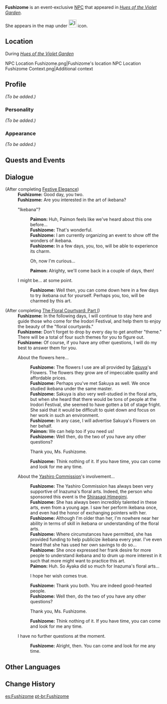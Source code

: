 {{Meta
<!-- Remove this template after adding the missing info -->
|missing_NPC_profile  = yes
}}
{{Character Infobox
|type             = Event NPC
|image            = NPC Fushizome.png
|region           = Inazuma
|affiliation      = 
|title            = Florist
}}
'''Fushizome''' is an event-exclusive [[NPC]] that appeared in ''[[Hues of the Violet Garden]]''.

She appears in the map under [[File:Icon Dialogue Flower.svg|25x25px]] icon.

==Location==
;During ''[[Hues of the Violet Garden]]''
<gallery>
NPC Location Fushizome.png|Fushizome's location
NPC Location Fushizome Context.png|Additional context
</gallery>

==Profile==
<!--detailed story/lore information goes here-->
''(To be added.)''

===Personality===
''(To be added.)''

===Appearance===
''(To be added.)''

==Quests and Events==
{{Quests and Events}}

==Dialogue==
{{Dialogue start}}
;(After completing [[Festive Elegance]])
:'''Fushizome:''' Good day, you two.
:'''Fushizome:''' Are you interested in the art of ikebana?
:{{DIcon}} "Ikebana"?
::'''Paimon:''' Huh, Paimon feels like we've heard about this one before...
::'''Fushizome:''' That's wonderful.
::'''Fushizome:''' I am currently organizing an event to show off the wonders of ikebana.
::'''Fushizome:''' In a few days, you, too, will be able to experience its charm.
::{{DIcon}} Oh, now I'm curious...
::'''Paimon:''' Alrighty, we'll come back in a couple of days, then!
:{{DIcon}} I might be... at some point.
::'''Fushizome:''' Well then, you can come down here in a few days to try ikebana out for yourself. Perhaps you, too, will be charmed by this art.

;(After completing [[The Floral Courtyard: Part I]])
:'''Fushizome:''' In the following days, I will continue to stay here and guide those who come for the Irodori Festival, and help them to enjoy the beauty of the "floral courtyards."
:'''Fushizome:''' Don't forget to drop by every day to get another "theme." There will be a total of four such themes for you to figure out.
:'''Fushizome:''' Of course, if you have any other questions, I will do my best to answer them for you.
:{{DIcon}} About the flowers here...
::'''Fushizome:''' The flowers I use are all provided by [[Sakuya]]'s Flowers. The flowers they grow are of impeccable quality and affordable prices.
::'''Fushizome:''' Perhaps you've met Sakuya as well. We once studied ikebana under the same master.
::'''Fushizome:''' Sakuya is also very well-studied in the floral arts, but when she heard that there would be tons of people at the Irodori Festival, she seemed to have gotten a bit of stage fright. She said that it would be difficult to quiet down and focus on her work in such an environment.
::'''Fushizome:''' In any case, I will advertise Sakuya's Flowers on her behalf.
::'''Paimon:''' We can help too if you need us!
::'''Fushizome:''' Well then, do the two of you have any other questions?
::{{DIcon}} Thank you, Ms. Fushizome.
::'''Fushizome:''' Think nothing of it. If you have time, you can come and look for me any time.
:{{DIcon}} About the [[Yashiro Commission]]'s involvement...
::'''Fushizome:''' The Yashiro Commission has always been very supportive of Inazuma's floral arts. Indeed, the person who sponsored this event is the [[Shirasagi Himegimi]].
::'''Fushizome:''' She has always been incredibly talented in these arts, even from a young age. I saw her perform ikebana once, and even had the honor of exchanging pointers with her.
::'''Fushizome:''' Although I'm older than her, I'm nowhere near her ability in terms of skill in ikebana or understanding of the floral arts.
::'''Fushizome:''' Where circumstances have permitted, she has provided funding to help publicize ikebana every year. I've even heard that she has used her own savings to do so...
::'''Fushizome:''' She once expressed her frank desire for more people to understand ikebana and to drum up more interest in it such that more might want to practice this art.
::'''Paimon:''' Huh. So Ayaka did so much for Inazuma's floral arts...
::{{DIcon}} I hope her wish comes true.
::'''Fushizome:''' Thank you both. You are indeed good-hearted people.
::'''Fushizome:''' Well then, do the two of you have any other questions?
::{{DIcon}} Thank you, Ms. Fushizome.
::'''Fushizome:''' Think nothing of it. If you have time, you can come and look for me any time.
:{{DIcon}} I have no further questions at the moment.
::'''Fushizome:''' Alright, then. You can come and look for me any time.
{{Dialogue end}}

==Other Languages==
{{Other Languages|default_hidden = 1
|en      = Fushizome
|zhs     = 柴染
|zhs_rm  = Cháirǎn
|zht     = 柴染
|zht_rm  = Cháirǎn
|ja      = 柴染
|ja_rm   = Fushizome
|ko      = 후시조메
|ko_rm   = Husijome
|es      = Fushizome
|fr      = Fushizome
|ru      = Фусидзомэ
|th      = Fushizome
|vi      = Fushizome
|de      = Fushizome
|id      = Fushizome
|pt      = Fushizome
}}

==Change History==
{{Change History|2.6}}
[[es:Fushizome]]
[[pt-br:Fushizome]]